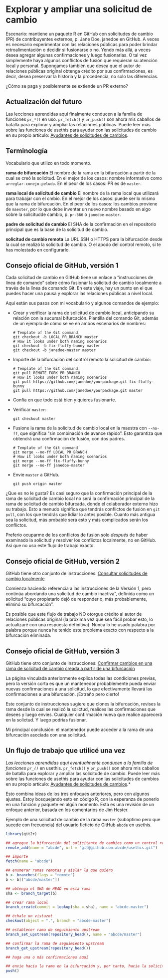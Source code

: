 # Explorar y ampliar una solicitud de cambio {#sec-pr-extend}

Escenario: mantiene un paquete R en GitHub con solicitudes de cambio (PR) de contribuyentes externos, p. Jane Doe, janedoe en GitHub. A veces es necesario experimentar con las relaciones públicas para poder brindar retroalimentación o decidir si fusionarse o no. Yendo más allá, a veces desea agregar algunas confirmaciones y luego fusionarlas. O tal vez simplemente haya algunos conflictos de fusión que requieran su atención local y personal. Supongamos también que desea que el autor de relaciones públicas original obtenga crédito por sus confirmaciones, es decir, desea preservar la historia y la procedencia, no solo las diferencias.

¿Cómo se paga y posiblemente se extiende un PR externo?

## Actualización del futuro

Las lecciones aprendidas aquí finalmente conducen a la familia de funciones `pr_*()` en uso. `pr_fetch()` y `pr_push()` son ahora mis caballos de batalla para explorar y ampliar las relaciones públicas. Puede leer más sobre las funciones de usethis para ayudar con las solicitudes de cambio en su propio artículo: [Ayudantes de solicitudes de cambios](https://usethis.r-lib.org/articles/pr-functions.html).

## Terminología

Vocabulario que utilizo en todo momento.

**rama de bifurcación** El nombre de la rama en la bifurcación a partir de la cual se creó la solicitud. En el mejor de los casos: nombre informativo como `arreglar-conejo-peludo`. En el peor de los casos: PR es de `master`.

**rama local de solicitud de cambio** El nombre de la rama local que utilizará para trabajar con el cmbio. En el mejor de los casos: puede ser lo mismo que la rama de bifurcación. En el peor de los casos: los cambios proviene de `maester`, por lo que debe inventar un nuevo nombre basado en algo sobre la solicitudde  cambio, p. `pr-666` o `janedoe-master`.

**padre de solicitud de cambio** El SHA de la confirmación en el repositorio principal que es la base de la solicitud de cambio.

**solicitud de cambio remota** La URL SSH o HTTPS para la bifurcación desde la cual se realizó la solicitud de cambio. O el apodo del control remoto, si te has molestado en configurarlo.

## Consejo oficial de GitHub, versión 1

Cada solicitud de cambio en GitHub tiene un enlace a "instrucciones de línea de comando" sobre cómo fusionar la solicitud de cambio localmente a través de la línea de comando Git. En este viaje, hay un punto en el que puedes hacer una pausa y explorar las relaciones públicas a nivel local.

Aquí están sus pasos con mi vocabulario y algunos comandos de ejemplo:

-   Crear y verificar la rama de solicitud de cambio local, anticipando su relación con la sucursal bifurcación. Plantilla del comando Git, además de un ejemplo de cómo se ve en ambos escenarios de nombres:

    ```         
    # Template of the Git command
    git checkout -b LOCAL_PR_BRANCH master 
    # How it looks under both naming scenarios
    git checkout -b fix-fluffy-bunny master 
    git checkout -b janedoe-master master 
    ```

-   Importe de la bifurcación del control remoto la solicitud de cambio:

    ```         
    # Template of the Git command
    git pull REMOTE FORK_PR_BRANCH
    # How it looks under both naming scenarios
    git pull https://github.com/janedoe/yourpackage.git fix-fluffy-bunny
    git pull https://github.com/janedoe/yourpackage.git master
    ```

-   Confía en que todo está bien y quieres fusionarte.

-   Verificar `master`:

    ```         
    git checkout master
    ```

-   Fusione la rama de la solicitud de cambio local en la maestra con `--no-ff`, que significa "sin combinación de avance rápido". Esto garantiza que obtendrá una confirmación de fusión, con dos padres.

    ```         
    # Template of the Git command
    git merge --no-ff LOCAL_PR_BRANCH
    # How it looks under both naming scenarios
    git merge --no-ff fix-fluffy-bunny
    git merge --no-ff janedoe-master
    ```

-   Envie `master` a GitHub.

    ```         
    git push origin master
    ```

¿Que es no le gusta? Es casi seguro que la confirmación principal de la rama de solicitud de cambio local no será la confirmación principal de la rama de solicitud de cambio bifurcada, donde el colaborador externo hizo su trabajo. Esto a menudo significa que tendrás conflictos de fusión en `git pull`, con los que tendrás que lidiar lo antes posible. Cuanto más antigua sea la solicitud, más probable será esto y más complicados serán los conflictos.

Preferio ocuparme de los conflictos de fusión solo *después* de haber examinado la solicitud y resolver los conflictos localmente, no en GitHub. Así que no uso este flujo de trabajo exacto.

## Consejo oficial de GitHub, versión 2

GitHub tiene otro conjunto de instrucciones: [Consultar solicitudes de cambio localmente](https://help.github.com/articles/checking-out-pull-requests-locally/)

Comienza haciendo referencia a las instrucciones de la Versión 1, pero continúa abordando una solicitud de cambio inactiva", definida como un solicitud "cuyo propietario dejó de responder o, más probablemente, eliminó su bifurcación".

Es posible que este flujo de trabajo NO otorgue crédito al autor de relaciones públicas original (la próxima vez que sea fácil probar esto, lo actualizaré con una respuesta definitiva). Nunca lo he usado palabra por palabra porque nunca he tenido este problema exacto con respecto a la bifurcación eliminada.

## Consejo oficial de GitHub, versión 3

GitHub tiene otro conjunto de instrucciones: [Confirmar cambios en una rama de solicitud de cambio creada a partir de una bifurcación](https://help.github.com/articles/committing-changes-to-a-pull-request-branch-created-from-a-fork/)

La página vinculada anteriormente explica todas las condiciones previas, pero la versión corta es que un mantenedor probablemente pueda enviar nuevas confirmaciones a una solicitud, lo que efectivamente llevará las confirmaciones a una bifurcación. ¡Extraño pero cierto!

Este conjunto de instrucciones sugiere que clones la bifurcación, revises la rama desde la cual se realizó la solictud, realices las confirmaciones que desees y luego envies. Cualquier confirmación nueva que realice aparecerá en la solictud. Y luego podrías fusionar.

Mi principal conclusión: el mantenedor puede acceder a la rama de una bifurcación asociada con una solicitud.

## Un flujo de trabajo que utilicé una vez

*Las lecciones aprendidas aquí eventualmente conducen a la familia de funciones `pr_()`* en usethis. `pr_fetch()` y `pr_push()` son ahora mis caballos de batalla para explorar y ampliar las solicitude de cambio. Puede leer más sobre las funciones de usethis para ayudar con las solicitudes de cambios en su propio artículo: [Ayudantes de solicitudes de cambios](https://usethis.r-lib.org/articles/pr-functions.html).*

Esto combina ideas de los tres enfoques anteriores, pero con algunos ajustes. Estoy bosquejando esto en código R, con la esperanza de ponerlo en una función y paquete en algún momento. Esta es una revisión de un enfoque anterior, basada en los comentarios de Jim Hester.

Ejemplo de una solicitud de cambio de la rama `master` (subóptimo pero que sucede con frecuencia) del usuario ficticio de GitHub `abcde` en usethis.

```r
library(git2r)

## agregue la bifurcación del solicitante de cambios como un control remoto con nombre
remote_add(name = "abcde", url = "git@github.com:abcde/usethis.git")

## importe
fetch(name = "abcde")

## enumerar ramas remotas y aislar la que quiero
b <- branches(flags = "remote")
b <- b[["abcde/master"]]

## obtenga el SHA de HEAD en esta rama
sha <- branch_target(b)

## crear rama local
branch_create(commit = lookup(sha = sha), name = "abcde-master")

## échale un vistazot
checkout(object = ".", branch = "abcde-master")

## establecer rama de seguimiento upstream
branch_set_upstream(repository_head(), name = "abcde/master")

## confirmar la rama de seguimiento upstream
branch_get_upstream(repository_head())

## haga una o más confirmaciones aquí

## envie hacia la rama en la bifurcación y, por tanto, hacia la solicitud de cambio
push()
```
